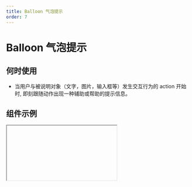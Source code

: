 ```yaml
---
title: Balloon 气泡提示
order: 7
---
```


# Balloon 气泡提示

## 何时使用

- 当用户与被说明对象（文字，图片，输入框等）发生交互行为的 action 开始时, 即刻跟随动作出现一种辅助或帮助的提示信息。

## 组件示例


<Iframe url="https://www.aliwork.com/developer/balloon-v2?isRenderNav=false" />

## 组件属性


<AttrTable
  dataSource={[
    {
      code: "TYPE",
      type: " 'balloon' | 'tooltip' ",
      default: "'balloon'",
      desc: "用于设置气泡类型，当气泡类型选择为 tooltip 时直接展示文字",
    },
    {
      code: "type",
      type: " 'normal' | 'primary' ",
      default: "'normal'",
      desc: "用于设置气泡的样式类型",
    },
    {
      code: "content",
      type: "string",
      default: "提示内容",
      desc: "用于配置气泡组件显示内容",
    },
    {
      code: "triggerType",
      type: "'hover' | 'click' | 'focus'",
      default: "'click'",
      desc: "用于控制气泡组件的触发条件",
    },
    {
      code: "closable",
      type: "boolean",
      default: "true",
      desc: "用于控制是否显示关闭按钮",
    },
    {
      code: "defaultVisible",
      type: "boolean",
      default: "false",
      desc: "用于控制组件初始化时是否为显示状态",
    },
    {
      code: "delay",
      type: "string",
      default: "0",
      desc: "用于控制鼠标悬浮在组件上 hover 时气泡显示的延迟时间,仅触发行为为hover时生效，单位为ms",
    },
    {
      code: "align",
      type: "'t' | 'b' | 'l' | 'r' | 'tl' | 'tr' | 'bl' | 'br' | 'lt' | 'lb' | 'rt' | 'rb'",
      default: "'b'",
      desc: "用于控制气泡弹出层的显示位置",
    },
    {
      code: "display",
      type: " 'inline-block' | 'block' ",
      default: "'inline-block'",
      desc: "用于配置触发元素所占空间",
    },
    {
      code: "overlayMaxWidth",
      type: "string",
      default: "'300px'",
      desc: "用于控制浮层最大宽度,Inltlal表示无限制",
    },
    {
      code: "balloonOverlayVisible",
      type: "boolean",
      default: "true",
      desc: "用于控制设计器中是否显示弹层,该配置项只在设计器中有效",
    },
    {
      code: "onClose",
      type: "Function() => void",
      default: "-",
      desc: "Balloon 浮层关闭时触发的事件",
    },
    {
      code: "afterClose",
      type: "Function() => void",
      default: "-",
      desc: "Balloon 浮层关闭后触发的事件, 如果有动画，则在动画结束后触发",
    },
    {
      code: "onVisibleChange",
      type: "Function() => void",
      default: "-",
      desc: "Balloon 浮层关闭后触发的事件, 如果有动画，则在动画结束后触发",
    },
   
  ]}
/>

